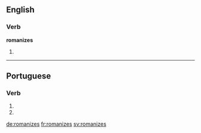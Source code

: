 ==English==

===Verb===
'''romanizes'''

# {{en-third-person singular of|romanize}}

----

==Portuguese==

===Verb===
{{pt-verb-form}}

# {{pt-verb form of|romanizar|ar|subjunctive|present|singular|second}}
# {{pt-verb form of|romanizar|ar|imperative|negative|singular|second}}

[[de:romanizes]]
[[fr:romanizes]]
[[sv:romanizes]]
